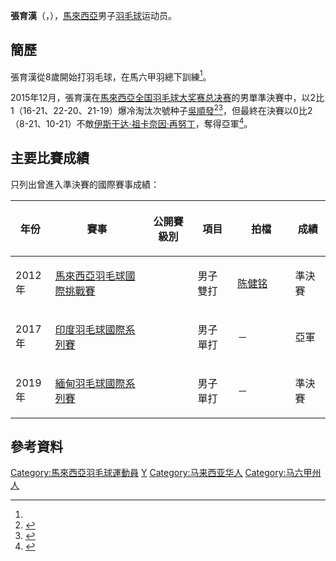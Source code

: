 {{noteTA|G1=Badminton|G2=Melayu}}
{{Infobox 羽球選手
| playername              = 張育漢<br/>Chong Yee Han
| image                   = 
| size                    = 
| caption                 = 
| birth_name              = 
| date_of_birth           = {{birth_date_and_age|1994|10|11}}<ref name="Profile">{{cite web|title=Full Profile - Yee Han CHONG|url=http://bwfcontent.tournamentsoftware.com/profile/biography.aspx?id=C4268709-6229-4D62-9608-662C9E496370|website=tournamentsoftware.com}}{{Dead link|date=2019年10月 |bot=InternetArchiveBot |fix-attempted=yes }}{{en}}</ref>
| place_of_birth          = {{MAS}}[[馬六甲|馬六甲]]<ref name="Profile"/>
| height                  = 
| weight                  = 
| event                   = 男子單打
| country                 = {{MAS}}
| years_active            = 
| handedness              = 右手<ref name="Profile"/>
| coach                   = 
| highest_ranking         = 第140位（男單）
| date_of_highest_ranking = 2014年9月4日<ref>[http://bwfcontent.tournamentsoftware.com/ranking/player.aspx?id=10946&player=243522 BWF World Ranking - Ranking of Yee Han CHONG (79695)]{{en}}</ref>
| current_ranking         = 第197位（男單）
| date_of_current_ranking = 2016年3月31日<ref>[http://bwfcontent.tournamentsoftware.com/ranking/category.aspx?id=10946&category=472 BWF World Ranking - BWF世界排名榜 (3/31/2016) - Men's singles] {{Wayback|url=http://bwfcontent.tournamentsoftware.com/ranking/category.aspx?id=10946&category=472 |date=20170305002554 }}{{en}}</ref>
| played                  = 38勝–39負（男單）<br/>10勝–9負（男雙）
| titles                  = 
| bwf_profile             = C4268709-6229-4D62-9608-662C9E496370
| bwf_id                  = 79695
| updated                 = 2016年4月6日
}}
{{MedalTableTop|width=286px}}
{{MedalSport | 男子[[羽毛球|羽毛球]]}}
{{MedalCompetition  | [[马来西亚全国羽毛球大奖赛总决赛|马来西亚全国羽毛球大奖赛总决赛]] }}
{{MedalSilver| [[2015年马来西亚全国羽毛球大奖赛总决赛|2015年 吉隆坡]] | 男子單打 }}
{{MedalSilver| [[2016年马来西亚全国羽毛球大奖赛总决赛|2016年 吉隆坡]] | 男子單打 }}
{{MedalCompetition  | [[马来西亚全国羽毛球锦标赛|马来西亚全国羽毛球锦标赛]] }}
{{MedalBronze| [[2017年马来西亚全国羽毛球锦标赛|2017年 烏魯近打]] | 男子單打 }}
{{MedalBottom}}
'''張育漢'''（{{lang|en|'''Chong Yee Han'''}}，{{bd|1994年|10月11日}}），[[馬來西亞|馬來西亞]]男子[[羽毛球|羽毛球]]运动员。

==簡歷==
張育漢從8歲開始打羽毛球，在馬六甲羽總下訓練<ref name="Profile"/>。

2015年12月，張育漢在[[2015年馬來西亞全国羽毛球大奖赛总决赛|馬來西亞全国羽毛球大奖赛总决赛]]的男單準決賽中，以2比1（16-21、22-20、21-19）爆冷淘汰次號种子[[吳順發|吳順發]]<ref>{{cite news|title=【全国羽球大奖赛总决赛】张育汉决战伊斯干达|url=http://www.orientaldaily.com.my/sports/ty15010482924|agency=東方日報|date=2015-12-19|accessdate=2016-04-06|archive-date=2015-12-20|archive-url=https://web.archive.org/web/20151220154506/http://www.orientaldaily.com.my/sports/ty15010482924|dead-url=no}}</ref><ref>{{cite news|title=全國大獎賽總決賽‧育漢決戰伊斯干達|url=http://sports.sinchew.com.my/node/54008?v=desktop|agency=星洲网|date=2015-12-20|access-date=2016-04-06|archive-url=https://web.archive.org/web/20181003181725/http://sports.sinchew.com.my/node/54008?v=desktop|archive-date=2018-10-03|dead-url=yes}}</ref>，但最終在決賽以0比2（8-21、10-21）不敵[[伊斯干达·祖卡奈因·再努丁|伊斯干达·祖卡奈因·再努丁]]，奪得亞軍<ref>{{cite news|title=【全国羽球大奖赛总决赛】伊斯干达称王　清忆四度封后|url=http://www.orientaldaily.com.my/sports/ty15010482938|agency=東方日報|date=2015-12-20|accessdate=2016-04-06|archive-date=2017-01-13|archive-url=https://web.archive.org/web/20170113091441/http://www.orientaldaily.com.my/sports/ty15010482938|dead-url=no}}</ref>。

==主要比賽成績==
只列出曾進入準決賽的國際賽事成績：
{| class=wikitable style="text-align:center; font-size:small;" 
!width="50"|年份
!width="180"|賽事
!width="80"|公開賽級別
!width="60"|項目
!width="100"|拍檔
!width="50"|成績
|-
!rowspan="1"|2012年
|[[2012年馬來西亞羽毛球國際挑戰賽|馬來西亞羽毛球國際挑戰賽]]
|{{BWFIC}}
|男子雙打
|[[陈健铭|陈健铭]]
|bgcolor="#b8860b"|準決賽
|-
!rowspan="1"|2017年
|[[2017年印度羽毛球國際系列賽|印度羽毛球國際系列賽]]
|{{BWFIS}}
|男子單打
|－
|bgcolor="silver"|亞軍
|-
!rowspan="1"|2019年
|[[2019年緬甸羽毛球國際系列賽|緬甸羽毛球國際系列賽]]
|{{BWFIS}}
|男子單打
|－
|bgcolor="#b8860b"|準決賽
|}
{{BWF賽事級別索引}}

==參考資料==
{{Portal box|马来西亚|羽毛球}}
{{reflist|2}}

{{DEFAULTSORT:Chong Yee Han}}
[[Category:馬來西亞羽毛球運動員|Category:馬來西亞羽毛球運動員]]
[[Category:張姓|Y]]
[[Category:马来西亚华人|Category:马来西亚华人]]
[[Category:马六甲州人|Category:马六甲州人]]